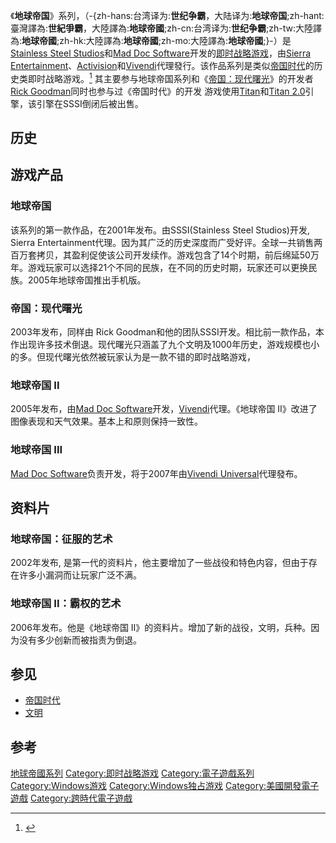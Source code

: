 {{noteTA
|G1=Games
|1=zh-cn:地球帝国; zh-tw:世紀爭霸; zh-hk:世紀爭霸;
|2=zh-cn:帝国：现代曙光;zh-tw:世紀霸業
}}
{{Infobox VG series
| title                  = 世紀爭霸
| english                = Empire Earth
| image                  = 
| caption                = 
| genre                  = [[即時戰略|即時戰略]]
| developer              = [[Mad_Doc_Software|Mad Doc Software]]
| publisher              = {{vgrelease|NA|[[Sierra_Entertainment|Sierra Entertainment]]|TW|[[松崗科技|松崗科技]]}}
| creator                = 
| writer                 = 
| artist                 = 
| composer               = 
| platforms              = [[Microsoft_Windows|Microsoft Windows]]
| first release version  = [[地球帝国_(游戏)|地球帝国]]
| first release date     = 2001年11月12日
| latest release version = [[地球帝国III|地球帝国III]]
| latest release date    = 2007年11月7日
| spinoffs               = [[帝国：现代曙光|帝国：现代曙光]]
}}
《'''地球帝国'''》系列，（-{zh-hans:台湾译为:'''世纪争霸'''，大陆译为:'''地球帝国''';zh-hant:臺灣譯為:'''世紀爭霸'''，大陸譯為:'''地球帝國''';zh-cn:台湾译为:'''世纪争霸''';zh-tw:大陸譯為:'''地球帝國''';zh-hk:大陸譯為:'''地球帝國''';zh-mo:大陸譯為:'''地球帝國''';}-）是[[Stainless_Steel_Studios|Stainless Steel Studios]]和[[Mad_Doc_Software|Mad Doc Software]]开发的[[即时战略游戏|即时战略游戏]]，由[[Sierra_Entertainment|Sierra Entertainment]]、[[Activision|Activision]]和[[Vivendi|Vivendi]]代理發行。该作品系列是类似[[帝国时代|帝国时代]]的历史类即时战略游戏。<ref name=gamespotreview>{{cite web | url=http://www.gamespot.com/pc/strategy/empireearth/review.html | title=Gamespot rating | publisher=Gamespot | accessdate=2006-12-30 | archive-date=2007-01-11 | archive-url=https://web.archive.org/web/20070111200254/http://www.gamespot.com/pc/strategy/empireearth/review.html | dead-url=no }}</ref> 其主要参与地球帝国系列和《[[帝国：现代曙光|帝国：现代曙光]]》的开发者[[Rick_Goodman|Rick Goodman]]同时也参与过《帝国时代》的开发
游戏使用[[Titan_(game_engine)|Titan]]和[[Titan_2.0|Titan 2.0]]引擎，该引擎在SSSI倒闭后被出售。

==历史==

==游戏产品==
===地球帝国===
{{main|地球帝国 (游戏)}}
该系列的第一款作品，在2001年发布。由SSSI(Stainless Steel Studios)开发, Sierra Entertainment代理。因为其广泛的历史深度而广受好评。全球一共销售两百万套拷贝，其盈利促使该公司开发续作。游戏包含了14个时期，前后绵延50万年。游戏玩家可以选择21个不同的民族，在不同的历史时期，玩家还可以更换民族。2005年地球帝国推出手机版。

===帝国：现代曙光===
{{main|帝国：现代曙光}}
2003年发布，同样由 Rick Goodman和他的团队SSSI开发。相比前一款作品，本作出现许多技术倒退。现代曙光只涵盖了九个文明及1000年历史，游戏规模也小的多。但现代曙光依然被玩家认为是一款不错的即时战略游戏，

===地球帝国 II===
{{main|地球帝国 II}}
2005年发布，由[[Mad_Doc_Software|Mad Doc Software]]开发，[[Vivendi|Vivendi]]代理。《地球帝国 II》改进了图像表现和天气效果。基本上和原则保持一致性。

===地球帝国 III===
{{main|地球帝国 III}}
[[Mad_Doc_Software|Mad Doc Software]]负责开发，将于2007年由[[Vivendi_Universal|Vivendi Universal]]代理發布。

==资料片==
===地球帝国：征服的艺术===
{{main|地球帝国：征服的艺术}}
2002年发布, 是第一代的资料片，他主要增加了一些战役和特色内容，但由于存在许多小漏洞而让玩家广泛不满。

===地球帝国 II：霸权的艺术===
{{main|地球帝国 II：霸权的艺术}}
2006年发布。他是《地球帝国 II》的资料片。增加了新的战役，文明，兵种。因为没有多少创新而被指责为倒退。

==参见==
*[[帝国时代|帝国时代]]
*[[文明_(游戏)|文明]]

==参考==
<div class="references-small">
<references />
</div>

{{地球帝国}}

{{DEFAULTSORT:Empire Earth}}
[[Category:地球帝國系列|]]
[[Category:即时战略游戏|Category:即时战略游戏]]
[[Category:電子遊戲系列|Category:電子遊戲系列]]
[[Category:Windows游戏|Category:Windows游戏]]
[[Category:Windows独占游戏|Category:Windows独占游戏]]
[[Category:美國開發電子遊戲|Category:美國開發電子遊戲]]
[[Category:跨時代電子遊戲|Category:跨時代電子遊戲]]